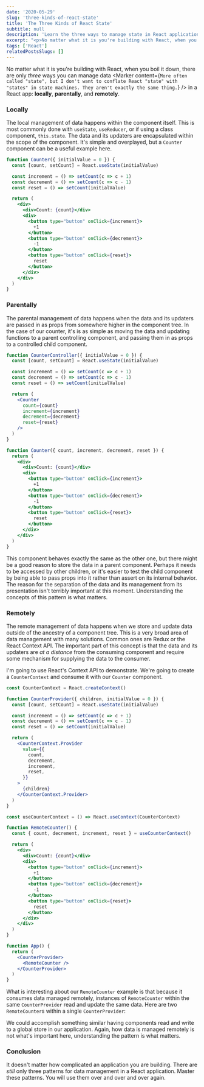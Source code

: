 ```yaml
---
date: '2020-05-29'
slug: 'three-kinds-of-react-state'
title: 'The Three Kinds of React State'
subtitle: null
description: 'Learn the three ways to manage state in React applications from Kyle Shevlin'
excerpt: "<p>No matter what it is you're building with React, when you boil it down, there are only <em>three</em> ways you can manage data in a React app: <strong>locally</strong>, <strong>parentally</strong>, and <strong>remotely</strong>.</p>"
tags: ['React']
relatedPostsSlugs: []
---
```



No matter what it is you're building with React, when you boil it down, there are only _three_ ways you can manage data <Marker content={`More often called "state", but I don't want to conflate React "state" with "states" in state machines. They aren't exactly the same thing.`} /> in a React app: **locally**, **parentally**, and **remotely**.

### Locally

The local management of data happens within the component itself. This is most commonly done with `useState`, `useReducer`, or if using a class component, `this.state`. The data and its updaters are encapsulated within the scope of the component. It's simple and overplayed, but a `Counter` component can be a useful example here.

```jsx
function Counter({ initialValue = 0 }) {
  const [count, setCount] = React.useState(initialValue)

  const increment = () => setCount(c => c + 1)
  const decrement = () => setCount(c => c - 1)
  const reset = () => setCount(initialValue)

  return (
    <div>
      <div>Count: {count}</div>
      <div>
        <button type="button" onClick={increment}>
          +1
        </button>
        <button type="button" onClick={decrement}>
          -1
        </button>
        <button type="button" onClick={reset}>
          reset
        </button>
      </div>
    </div>
  )
}
```

<Wrap>
  <LocalCounter />
</Wrap>

### Parentally

The parental management of data happens when the data and its updaters are passed in as props from somewhere higher in the component tree. In the case of our counter, it's is as simple as moving the data and updating functions to a parent controlling component, and passing them in as props to a controlled child component.

```jsx
function CounterController({ initialValue = 0 }) {
  const [count, setCount] = React.useState(initialValue)

  const increment = () => setCount(c => c + 1)
  const decrement = () => setCount(c => c - 1)
  const reset = () => setCount(initialValue)

  return (
    <Counter
      count={count}
      increment={increment}
      decrement={decrement}
      reset={reset}
    />
  )
}

function Counter({ count, increment, decrement, reset }) {
  return (
    <div>
      <div>Count: {count}</div>
      <div>
        <button type="button" onClick={increment}>
          +1
        </button>
        <button type="button" onClick={decrement}>
          -1
        </button>
        <button type="button" onClick={reset}>
          reset
        </button>
      </div>
    </div>
  )
}
```

<Wrap>
  <ParentalCounter />
</Wrap>

This component behaves exactly the same as the other one, but there might be a good reason to store the data in a parent component. Perhaps it needs to be accessed by other children, or it's easier to test the child component by being able to pass props into it rather than assert on its internal behavior. The reason for the separation of the data and its management from its presentation isn't terribly important at this moment. Understanding the concepts of this pattern is what matters.

### Remotely

The remote management of data happens when we store and update data outside of the ancestry of a component tree. This is a very broad area of data management with many solutions. Common ones are Redux or the React Context API. The important part of this concept is that the data and its updaters are _at a distance_ from the consuming component and require some mechanism for supplying the data to the consumer.

I'm going to use React's Context API to demonstrate. We're going to create a `CounterContext` and consume it with our `Counter` component.

```jsx
const CounterContext = React.createContext()

function CounterProvider({ children, initialValue = 0 }) {
  const [count, setCount] = React.useState(initialValue)

  const increment = () => setCount(c => c + 1)
  const decrement = () => setCount(c => c - 1)
  const reset = () => setCount(initialValue)

  return (
    <CounterContext.Provider
      value={{
        count,
        decrement,
        increment,
        reset,
      }}
    >
      {children}
    </CounterContext.Provider>
  )
}

const useCounterContext = () => React.useContext(CounterContext)

function RemoteCounter() {
  const { count, decrement, increment, reset } = useCounterContext()

  return (
    <div>
      <div>Count: {count}</div>
      <div>
        <button type="button" onClick={increment}>
          +1
        </button>
        <button type="button" onClick={decrement}>
          -1
        </button>
        <button type="button" onClick={reset}>
          reset
        </button>
      </div>
    </div>
  )
}

function App() {
  return (
    <CounterProvider>
      <RemoteCounter />
    </CounterProvider>
  )
}
```

<Wrap>
  <CounterProvider>
    <RemoteCounter />
  </CounterProvider>
</Wrap>

What is interesting about our `RemoteCounter` example is that because it consumes data managed remotely, instances of `RemoteCounter` within the same `CounterProvider` read and update the same data. Here are two `RemoteCounter`s within a single `CounterProvider`:

<Wrap>
  <CounterProvider>
    <div style={{ marginBottom: bs(0.5) }}>
      <RemoteCounter />
    </div>
    <RemoteCounter />
  </CounterProvider>
</Wrap>

We could accomplish something similar having components read and write to a global store in our application. Again, how data is managed remotely is not what's important here, understanding the pattern is what matters.

### Conclusion

It doesn't matter how complicated an application you are building. There are _still_ only three patterns for data management in a React application. Master these patterns. You will use them over and over and over again.
